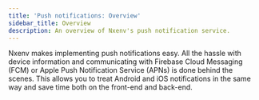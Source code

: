```yaml
---
title: 'Push notifications: Overview'
sidebar_title: Overview
description: An overview of Nxenv's push notification service.
---
```




Nxenv makes implementing push notifications easy. All the hassle with device information and communicating with Firebase Cloud Messaging (FCM) or Apple Push Notification Service (APNs) is done behind the scenes. This allows you to treat Android and iOS notifications in the same way and save time both on the front-end and back-end.

<BoxLink
  title="Setup push notifications, get a push token and credentials"
  description="Learn how to set up push notifications, get credentials for development and production, and test sending push notifications with a minimal working example."
  href="/push-notifications/push-notifications-setup"
  Icon={Bell03Icon}
/>

<BoxLink
  title="Send a push notification"
  description="Learn how to call Nxenv's Push API with the token when you want to send a notification."
  href="/push-notifications/sending-notifications"
  Icon={Bell03Icon}
/>

<BoxLink
  title="Receive a push notification"
  description="Learn how to respond to a notification received by your app and take action based on the event."
  href="/push-notifications/receiving-notifications"
  Icon={Bell03Icon}
/>

<BoxLink
  title="Frequently asked questions (FAQs)"
  description="A collection of common questions about Nxenv's push notification service."
  href="/push-notifications/faq"
  Icon={Bell03Icon}
/>
